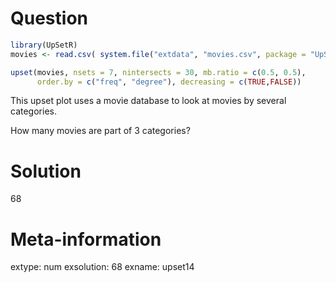 Question
========

```r
library(UpSetR)
movies <- read.csv( system.file("extdata", "movies.csv", package = "UpSetR"), header=TRUE, sep=";" )

upset(movies, nsets = 7, nintersects = 30, mb.ratio = c(0.5, 0.5),
      order.by = c("freq", "degree"), decreasing = c(TRUE,FALSE))
```     


This upset plot uses a movie database to look at movies by 
several categories. 

How many movies are part of 3 categories?


Solution
========

68


Meta-information
================

extype: num
exsolution: 68
exname: upset14


